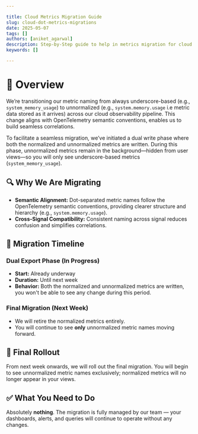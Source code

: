 ```yaml
---

title: Cloud Metrics Migration Guide
slug: cloud-dot-metrics-migrations
date: 2025-05-07
tags: []
authors: [aniket_agarwal]
description: Step-by-Step guide to help in metrics migration for cloud users
keywords: []

---
```


# 📌 Overview

We’re transitioning our metric naming from always underscore-based (e.g., `system_memory_usage`) to unnormalized (e.g., `system.memory.usage` i.e metric data stored as it arrives) across our cloud observability pipeline. This change aligns with OpenTelemetry semantic conventions, enables us to build seamless correlations.

To facilitate a seamless migration, we’ve initiated a dual write phase where both the normalized and unnormalized metrics are written. During this phase, unnormalized metrics remain in the background—hidden from user views—so you will only see underscore-based metrics (`system_memory_usage`).

## 🔍 Why We Are Migrating

- **Semantic Alignment:** Dot-separated metric names follow the OpenTelemetry semantic conventions, providing clearer structure and hierarchy (e.g., `system.memory.usage`).
- **Cross-Signal Compatibility:** Consistent naming across signal reduces confusion and simplifies correlations.

## 📆 Migration Timeline

### Dual Export Phase (In Progress)

- **Start:** Already underway
- **Duration:** Until next week
- **Behavior:** Both the normalized and unnormalized metrics are written, you won't be able to see any change during this period.

### Final Migration (Next Week)

- We will retire the normalized metrics entirely.
- You will continue to see **only** unnormalized metric names moving forward.

## 📣 Final Rollout

From next week onwards, we will roll out the final migration. You will begin to see unnormalized metric names exclusively; normalized metrics will no longer appear in your views.

## ✅ What You Need to Do

Absolutely **nothing**. The migration is fully managed by our team — your dashboards, alerts, and queries will continue to operate without any changes.